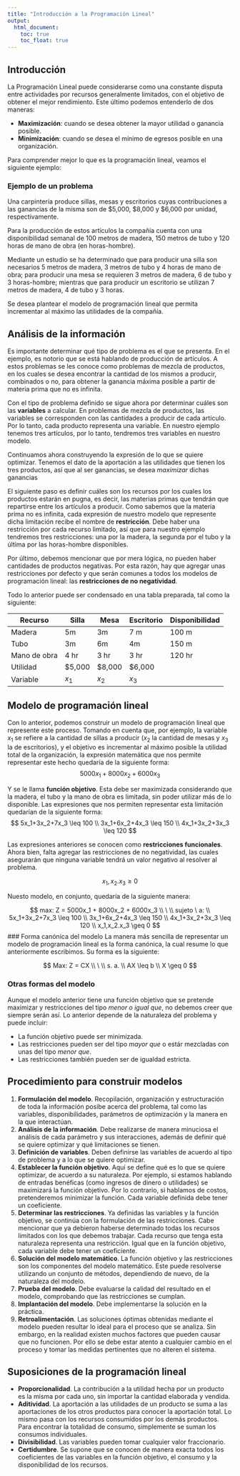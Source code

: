 ```yaml
---
title: "Introducción a la Programación Lineal"
output:
  html_document:
    toc: true
    toc_float: true
---
```


## Introducción
La Programación Lineal puede considerarse como una constante disputa entre actividades por recursos generalmente limitados, con el objetivo de obtener el mejor rendimiento. Este último podemos entenderlo de dos maneras:  

- __Maximización__: cuando se desea obtener la mayor utilidad o ganancia posible.
- __Minimización__: cuando se desea el mínimo de egresos posible en una organización.

Para comprender mejor lo que es la programación lineal, veamos el siguiente ejemplo:

### Ejemplo de un problema
Una carpintería produce sillas, mesas y escritorios cuyas contribuciones a las ganancias de la misma son de \$5,000, \$8,000 y $6,000 por unidad, respectivamente.

Para la producción de estos artículos la compañía cuenta con una disponibilidad semanal de 100 metros de madera, 150 metros de tubo y 120 horas de mano de obra (en horas-hombre).

Mediante un estudio se ha determinado que para producir una silla son necesarios 5 metros de madera, 3 metros de tubo y 4 horas de mano de obra; para producir una mesa se requieren 3 metros de madera, 6 de tubo y 3 horas-hombre; mientras que para producir un escritorio se utilizan 7 metros de madera, 4 de tubo y 3 horas.

Se desea plantear el modelo de programación lineal que permita incrementar al máximo las utilidades de la compañía.

## Análisis de la información
Es importante determinar qué tipo de problema es el que se presenta. En el ejemplo, es notorio que se está hablando de producción de artículos. A estos problemas se les conoce como problemas de mezcla de productos, en los cuales se desea encontrar la cantidad de los mismos a producir, combinados o no, para obtener la ganancia máxima posible a partir de materia prima que no es infinita.

Con el tipo de problema definido se sigue ahora por determinar cuáles son las __variables__ a calcular. En problemas de mezcla de productos, las variables se corresponden con las cantidades a producir de cada artículo. Por lo tanto, cada producto representa una variable. En nuestro ejemplo tenemos tres artículos, por lo tanto, tendremos tres variables en nuestro modelo. 

Continuamos ahora construyendo la expresión de lo que se quiere optimizar. Tenemos el dato de la aportación a las utilidades que tienen los tres productos, así que al ser ganancias, se desea _maximizar_ dichas ganancias

El siguiente paso es definir cuáles son los recursos por los cuales los productos estarán en pugna, es decir, las materias primas que tendrán que repartirse entre los artículos a producir. Como sabemos que la materia prima no es infinita, cada expresión de nuestro modelo que represente dicha limitación recibe el nombre de __restricción__. Debe haber una restricción por cada recurso limitado, así que para nuestro ejemplo tendremos tres restricciones: una por la madera, la segunda por el tubo y la última por las horas-hombre disponibles.

Por último, debemos mencionar que por mera lógica, no pueden haber cantidades de productos negativas. Por esta razón, hay que agregar unas restricciones por defecto y que serán comunes a todos los modelos de programación lineal: las __restricciones de no negatividad__.

Todo lo anterior puede ser condensado en una tabla preparada, tal como la siguiente:

Recurso | Silla | Mesa | Escritorio | Disponibilidad
--------|-------|------|------------|---------------
Madera  | 5m  | 3m   |  7 m | 100 m
Tubo    | 3m    | 6m   | 4m         | 150 m
Mano de obra | 4 hr | 3 hr | 3 hr   | 120 hr
Utilidad | $5,000 | $8,000 | $6,000 | 
Variable | $x_1$ | $x_2$ | $x_3$ |

## Modelo de programación lineal

Con lo anterior, podemos construir un modelo de programación lineal que represente este proceso. Tomando en cuenta que, por ejemplo, la variable $x_1$ se refiere a la cantidad de sillas a producir ($x_2$ la cantidad de mesas y $x_3$ la de escritorios), y el objetivo es incrementar al máximo posible la utilidad total de la organización, la expresión matemática que nos permite representar este hecho quedaría de la siguiente forma:
$$
5000x_1 + 8000x_2 + 6000x_3
$$

Y se le llama __función objetivo__. Esta debe ser maximizada considerando que la madera, el tubo y la mano de obra es limitada, sin poder utilizar más de lo disponible. Las expresiones que nos permiten representar esta limitación quedarían de la siguiente forma:
$$
5x_1+3x_2+7x_3 \leq 100 \\
3x_1+6x_2+4x_3 \leq 150 \\
4x_1+3x_2+3x_3 \leq 120
$$

Las expresiones anteriores se conocen como __restricciones funcionales__. Ahora bien, falta agregar las restricciones de no negatividad, las cuales asegurarán que ninguna variable tendrá un valor negativo al resolver al problema.

$$
x_1,x_2.x_3 \geq 0
$$

Nuesto modelo, en conjunto, quedaría de la siguiente manera:

$$
max: Z = 5000x_1 + 8000x_2 + 6000x_3 \\
\ \\
sujeto \ a: \\
5x_1+3x_2+7x_3 \leq 100 \\
3x_1+6x_2+4x_3 \leq 150 \\
4x_1+3x_2+3x_3 \leq 120 \\
x_1,x_2.x_3 \geq 0
$$
### Forma canónica del modelo
La manera más sencilla de representar un modelo de programación lineal es la forma canónica, la cual resume lo que anteriormente escribimos. Su forma es la siguiente:

$$
Max: Z = CX \\
\ \\
s. a. \\
AX \leq b \\
X \geq 0
$$

### Otras formas del modelo
Aunque el modelo anterior tiene una función objetivo que se pretende maximizar y restricciones del tipo _menor o igual que_, no debemos creer que siempre serán así. Lo anterior depende de la naturaleza del problema y puede incluir:

- La función objetivo puede ser minimizada.
- Las restricciones pueden ser del tipo _mayor que_ o estár mezcladas con unas del tipo _menor que_.
- Las restricciones también pueden ser de igualdad estricta.

## Procedimiento para construir modelos
1. __Formulación del modelo__. Recopilación, organización y estructuración de toda la información posibe acerca del problema, tal como las variables, disponibilidades, parámetros de optimización y la manera en la que interactúan.
2. __Análisis de la información__. Debe realizarse de manera minuciosa el análisis de cada parámetro y sus interacciones, además de definir qué se quiere optimizar y qué limitaciones se tienen.
3. __Definición de variables__. Deben definirse las variables de acuerdo al tipo de problema y a lo que se quiere optimizar.
4. __Establecer la función objetivo__. Aquí se define qué es lo que se quiere optimizar, de acuerdo a su naturaleza. Por ejemplo, si estamos hablando de entradas benéficas (como ingresos de dinero o utilidades) se maximizará la función objetivo. Por lo contrario, si hablamos de costos, pretenderemos minimizar la función. Cada variable definida debe tener un coeficiente.
5. __Determinar las restricciones__. Ya definidas las variables y la función objetivo, se continúa con la formulación de las restricciones. Cabe mencionar que ya debieron haberse determinado todas los recursos limitados con los que debemos trabajar. Cada recurso que tenga esta naturaleza representa una restricción. Igual que en la función objetivo, cada variable debe tener un coeficiente.
6. __Solución del modelo matemático__. La función objetivo y las restricciones son los componentes del modelo matemático. Este puede resolverse utilizando un conjunto de métodos, dependiendo de nuevo, de la naturaleza del modelo.
7. __Prueba del modelo__. Debe evaluarse la calidad del resultado en el modelo, comprobando que las restricciones se cumplan.
8. __Implantación del modelo__. Debe implementarse la solución en la práctica. 
9. __Retroalimentación__. Las soluciones óptimas obtenidas mediante el modelo pueden resultar lo ideal para el proceso que se analiza. Sin embargo, en la realidad existen muchos factores que pueden causar que no funcionen. Por ello se debe estar atento a cualquier cambio en el proceso y tomar las medidas pertinentes que no alteren el sistema.

## Suposiciones de la programación lineal
- __Proporcionalidad__. La contribución a la utilidad hecha por un producto es la misma por cada uno, sin importar la cantidad elaborada y vendida. 
- __Aditividad__. La aportación a las utilidades de un producto se suma a las aportaciones de los otros productos para conocer la aportación total. Lo mismo pasa con los recursos consumidos por los demás productos. Para encontrar la totalidad de consumo, simplemente se suman los consumos individuales.
- __Divisibilidad__. Las variables pueden tomar cualquier valor fraccionario.
- __Certidumbre__. Se supone que se conocen de manera exacta todos los coeficientes de las variables en la función objetivo, el consumo y la disponibilidad de los recursos.